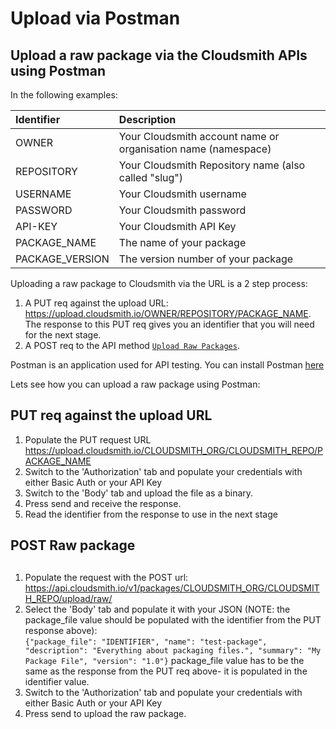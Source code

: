 

# Upload via Postman

## Upload a raw package via the Cloudsmith APIs using Postman

In the following examples: 

| Identifier      | Description                                                   |
| :-------------- | :------------------------------------------------------------ |
| OWNER           | Your Cloudsmith account name or organisation name (namespace) |
| REPOSITORY      | Your Cloudsmith Repository name (also called "slug")          |
| USERNAME        | Your Cloudsmith username                                      |
| PASSWORD        | Your Cloudsmith password                                      |
| API-KEY         | Your Cloudsmith API Key                                       |
| PACKAGE_NAME    | The name of your package                                      |
| PACKAGE_VERSION | The version number of your package                            |

Uploading a raw package to Cloudsmith via the URL is a 2 step process:

1. A PUT req against the upload URL: https://upload.cloudsmith.io/OWNER/REPOSITORY/PACKAGE_NAME.  
   The response to this PUT req gives you an identifier that you will need for the next stage.
2. A POST req to the API method [`Upload Raw Packages`](/api/packages/upload/raw). 

Postman is an application used for API testing. You can install Postman [here](https://www.postman.com/)

Lets see how you can upload a raw package using Postman:

## PUT req against the upload URL

1. Populate the PUT request URL https://upload.cloudsmith.io/CLOUDSMITH_ORG/CLOUDSMITH_REPO/PACKAGE_NAME
2. Switch to the 'Authorization' tab and populate your credentials with either Basic Auth or your API Key
3. Switch to the 'Body' tab and upload the file as a binary.
4. Press send and receive the response.
5. Read the identifier from the response to use in the next stage

<BlockImage src={postmanPutRequestImage} alt="" align="left"></BlockImage>

## POST Raw package

## 

1. Populate the request with the POST url: https://api.cloudsmith.io/v1/packages/CLOUDSMITH_ORG/CLOUDSMITH_REPO/upload/raw/
2. Select the 'Body' tab and populate it with your JSON (NOTE: the package_file value should be populated with the identifier from the PUT response above):  
   `{"package_file": "IDENTIFIER", "name": "test-package", "description": "Everything about packaging files.", "summary": "My Package File", "version": "1.0"}`
   package_file value has to be the same as the response from the PUT req above- it is populated in the identifier value.
3. Switch to the 'Authorization' tab and populate your credentials with either Basic Auth or your API Key
4. Press send to upload the raw package.

<BlockImage src={postmanPostRawPackageImage} alt="" align="left"></BlockImage>

